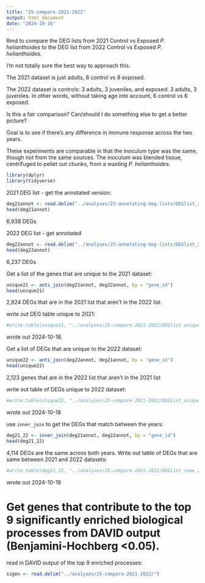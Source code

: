 ```yaml
---
title: "25-compare-2021-2022"
output: html_document
date: "2024-10-16"
---
```

Rmd to compare the DEG lists from 2021 Control vs Exposed _P. helianthoides_ to the DEG list from 2022 Control vs Exposed _P. helianthoides_.

I'm not totally sure the best way to approach this. 

The 2021 dataset is just adults, 8 control vs 8 exposed. 

The 2022 dataset is controls: 3 adults, 3 juveniles, and exposed: 3 adults, 3 juveniles. In other words, without taking age into account, 6 control vs 6 exposed. 

Is this a fair comparison? Can/should I do something else to get a better picture? 

Goal is to see if there's any difference in immune response across the two years. 

These experiments are comparable in that the inoculum type was the same, though not from the same sources. The inoculum was blended tissue, centrifuged to pellet out chunks, from a wasting _P. helianthoides_. 

```r
library(dplyr)
library(tidyverse)
```

2021 DEG list - get the annotated version:
```r
deg21annot <- read.delim("../analyses/23-annotating-deg-lists/DEGlist_2021_exposedVcontrol_annotated.tab")
head(deg21annot)
```
6,938 DEGs




2022 DEG list - get annotated
```r
deg22annot <- read.delim("../analyses/23-annotating-deg-lists/DEGlist_2022_exposedVcontrol_annotated.tab")
head(deg22annot)
```
6,237 DEGs 

Get a list of the genes that are unique to the 2021 dataset:
```r
unique21 <- anti_join(deg21annot, deg22annot, by = "gene_id")
head(unique21)
```
2,824 DEGs that are in the 2021 list that aren't in the 2022 list. 

write out DEG table unique to 2021: 
```r
#write.table(unique21, "../analyses/25-compare-2021-2022/DEGlist_unique_2021.tab", sep = '\t', row.names = T, quote = F)
```
wrote out 2024-10-18.




Get a list of DEGs that are unique to the 2022 dataset: 
```r
unique22 <- anti_join(deg22annot, deg21annot, by = "gene_id")
head(unique22)
```
2,123 genes that are in the 2022 list that aren't in the 2021 list 

write out table of DEGs unique to 2022 dataset: 
```r
#write.table(unique22, "../analyses/25-compare-2021-2022/DEGlist_unique_2022.tab", sep = '\t', row.names = T, quote = F)
```
wrote out 2024-10-18

use `inner_join` to  get the DEGs that match between the years:
```r
deg21_22 <- inner_join(deg21annot, deg22annot, by = "gene_id")
head(deg21_22)
```

4,114 DEGs are the same across both years. 
Write out table of DEGs that are same between 2021 and 2022 datasets:
```r
#write.table(deg21_22, "../analyses/25-compare-2021-2022/DEGlist_same_2021-2022.tab", sep = '\t', row.names = T, quote = F)
```

wrote out 2024-10-18


# Get genes that contribute to the top 9 significantly enriched biological processes from DAVID output (Benjamini-Hochberg <0.05). 


read in DAVID output of the top 9 enriched processes:
```r
sigen <- read.delim("../analyses/25-compare-2021-2022/")
```










